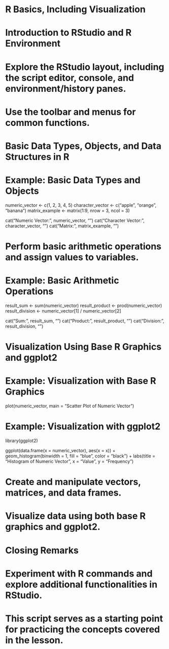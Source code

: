 # R Basics, Including Visualization

# Introduction to RStudio and R Environment

# Explore the RStudio layout, including the script editor, console, and environment/history panes.
# Use the toolbar and menus for common functions.

# Basic Data Types, Objects, and Data Structures in R

# Example: Basic Data Types and Objects
numeric_vector <- c(1, 2, 3, 4, 5)
character_vector <- c("apple", "orange", "banana")
matrix_example <- matrix(1:9, nrow = 3, ncol = 3)

cat("Numeric Vector:", numeric_vector, "\n")
cat("Character Vector:", character_vector, "\n")
cat("Matrix:\n", matrix_example, "\n")

# Perform basic arithmetic operations and assign values to variables.

# Example: Basic Arithmetic Operations
result_sum <- sum(numeric_vector)
result_product <- prod(numeric_vector)
result_division <- numeric_vector[1] / numeric_vector[2]

cat("Sum:", result_sum, "\n")
cat("Product:", result_product, "\n")
cat("Division:", result_division, "\n")

# Visualization Using Base R Graphics and ggplot2

# Example: Visualization with Base R Graphics
plot(numeric_vector, main = "Scatter Plot of Numeric Vector")

# Example: Visualization with ggplot2
library(ggplot2)

ggplot(data.frame(x = numeric_vector), aes(x = x)) +
  geom_histogram(binwidth = 1, fill = "blue", color = "black") +
  labs(title = "Histogram of Numeric Vector", x = "Value", y = "Frequency")

# Create and manipulate vectors, matrices, and data frames.
# Visualize data using both base R graphics and ggplot2.

# Closing Remarks

# Experiment with R commands and explore additional functionalities in RStudio.
# This script serves as a starting point for practicing the concepts covered in the lesson.
